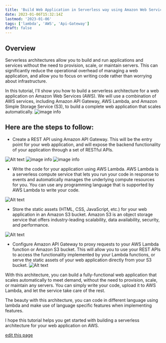 ```yaml
---
title: 'Build Web Application in Serverless way using Amazon Web Services'
date: 2023-01-06T15:32:14Z
lastmod: '2023-01-06'
tags: ['lambda', 'AWS', 'Api-Gateway']
draft: false
---
```


## Overview

Serverless architectures allow you to build and run applications and services without the need to provision, scale, or maintain servers. This can significantly reduce the operational overhead of managing a web application, and allow you to focus on writing code rather than worrying about infrastructure.

In this tutorial, I'll show you how to build a serverless architecture for a web application on Amazon Web Services (AWS). We will use a combination of AWS services, including Amazon API Gateway, AWS Lambda, and Amazon Simple Storage Service (S3), to build a complete web application that scales automatically.
![image info](/static/images/canada/SSR.png)

## Here are the steps to follow:

- Create a REST API using Amazon API Gateway. This will be the entry point for your web application, and will expose the backend functionality of your application through a set of RESTful APIs.

![Alt text](/static/images/serverless-app-aws/api-gateway.png)
![image info](/static/images/canada/SSR.png)
![image info](/static/images/serverless-app-aws/api-gateway.png)

- Write the code for your application using AWS Lambda. AWS Lambda is a serverless compute service that lets you run your code in response to events and automatically manages the underlying compute resources for you. You can use any programming language that is supported by AWS Lambda to write your code.

![Alt text](/static/images/serverless-app-aws/aws-lambda.png)

- Store the static assets (HTML, CSS, JavaScript, etc.) for your web application in an Amazon S3 bucket. Amazon S3 is an object storage service that offers industry-leading scalability, data availability, security, and performance.

![Alt text](/static/images/serverless-app-aws/aws-s3.png)

- Configure Amazon API Gateway to proxy requests to your AWS Lambda function or Amazon S3 bucket. This will allow you to use your REST APIs to access the functionality implemented by your Lambda functions, or serve the static assets of your web application directly from your S3 bucket.
  ![Alt text](/static/images/serverless-app-aws/aws-lambda-proxy-api.png)

With this architecture, you can build a fully-functional web application that scales automatically to meet demand, without the need to provision, scale, or maintain any servers. You can simply write your code, upload it to AWS Lambda, and let the service take care of the rest.

The beauty with this architecture, you can code in different language using lambda and make use of language specific features when implementing features.

I hope this tutorial helps you get started with building a serverless architecture for your web application on AWS.

[edit this page](https://github.com/Imlohith/personalwritings/edit/master/data/blog/js-code-performance.mdx)
